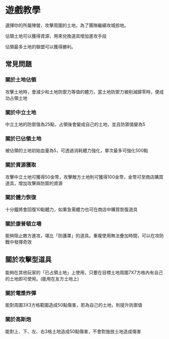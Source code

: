 # 遊戲教學

選擇你的所屬陣營，攻擊周圍的土地，為了團隊繼續攻城掠地。

佔領土地可以獲得資源，用來兌換道具增加進攻手段

佔領最多土地的聯盟可以獲得勝利。

## 常見問題

### 關於土地佔領

攻擊土地時，會減少和土地防禦力等值的體力，當土地防禦力被削減歸零時，便成功占領土地

### 關於中立土地

中立土地的防禦值為25點，占領後會變成自己的土地，並且防禦值變為5

### 關於已佔領土地

被佔領的土地初始血量為5，可透過消耗體力強化，單次最多可強化500點

### 關於資源獲取

攻擊中立土地可獲得50金幣，攻擊敵方土地則可獲得100金幣，金幣可至商店購買道具，增加攻擊與防禦的資源

### 關於體力恢復

十分鐘將會回復10點體力，如果急需體力也可在商店中購買恢復道具

### 關於康普頓立場

能夠阻止敵方進攻，堪比「防護罩」的道具。重複使用無法疊加時間，可以在攻防戰中發揮奇效

## 關於攻擊型道具

能夠在其他玩家的「已占領土地」上使用，只要在目標土地周圍7X7方格內有自己的土地即可使用。(能用在友方土地上)

### 關於電漿炸彈

能對周圍3X3方格範圍造成50點傷害，若為自己的土地，則提升防禦值

### 關於高斯炮

能對上、下、左、右3格土地造成50點傷害，不會對施放土地造成傷害

